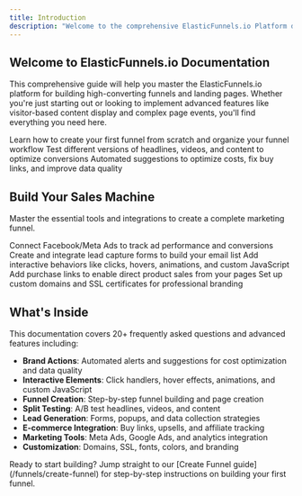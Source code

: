 ```yaml
---
title: Introduction
description: "Welcome to the comprehensive ElasticFunnels.io Platform documentation"
---
```


## Welcome to ElasticFunnels.io Documentation

This comprehensive guide will help you master the ElasticFunnels.io platform for building high-converting funnels and landing pages. Whether you're just starting out or looking to implement advanced features like visitor-based content display and complex page events, you'll find everything you need here.

<CardGroup cols={2}>
  <Card
    title="Create Funnels"
    icon="rocket"
    href="/funnels/create-funnel"
  >
    Learn how to create your first funnel from scratch and organize your funnel workflow
  </Card>
  <Card
    title="Split Testing"
    icon="flask"
    href="/funnels/split-testing"
  >
    Test different versions of headlines, videos, and content to optimize conversions
  </Card>
  <Card
    title="Brand Actions & Alerts"
    icon="bell-exclamation"
    href="/essentials/brand-actions"
  >
    Automated suggestions to optimize costs, fix buy links, and improve data quality
  </Card>
</CardGroup>

## Build Your Sales Machine

Master the essential tools and integrations to create a complete marketing funnel.

<CardGroup cols={2}>
  <Card
    title="Meta Ads Integration"
    icon="chart-line"
    href="/integrations/meta-ads"
  >
    Connect Facebook/Meta Ads to track ad performance and conversions
  </Card>
  <Card
    title="Lead Capture Forms"
    icon="clipboard-list"
    href="/forms/lead-capture"
  >
    Create and integrate lead capture forms to build your email list
  </Card>
  <Card
    title="Interactions Panel"
    icon="hand-pointer"
    href="/pages/interactions-panel"
  >
    Add interactive behaviors like clicks, hovers, animations, and custom JavaScript
  </Card>
  <Card
    title="Buy Links"
    icon="shopping-cart"
    href="/products/buy-links"
  >
    Add purchase links to enable direct product sales from your pages
  </Card>
  <Card
    title="Custom Domains"
    icon="globe"
    href="/domains/custom-domains"
  >
    Set up custom domains and SSL certificates for professional branding
  </Card>
</CardGroup>

## What's Inside

This documentation covers 20+ frequently asked questions and advanced features including:

- **Brand Actions**: Automated alerts and suggestions for cost optimization and data quality
- **Interactive Elements**: Click handlers, hover effects, animations, and custom JavaScript
- **Funnel Creation**: Step-by-step funnel building and page creation
- **Split Testing**: A/B test headlines, videos, and content
- **Lead Generation**: Forms, popups, and data collection strategies
- **E-commerce Integration**: Buy links, upsells, and affiliate tracking
- **Marketing Tools**: Meta Ads, Google Ads, and analytics integration
- **Customization**: Domains, SSL, fonts, colors, and branding

<Note>
Ready to start building? Jump straight to our [Create Funnel guide](/funnels/create-funnel) for step-by-step instructions on building your first funnel.
</Note>
